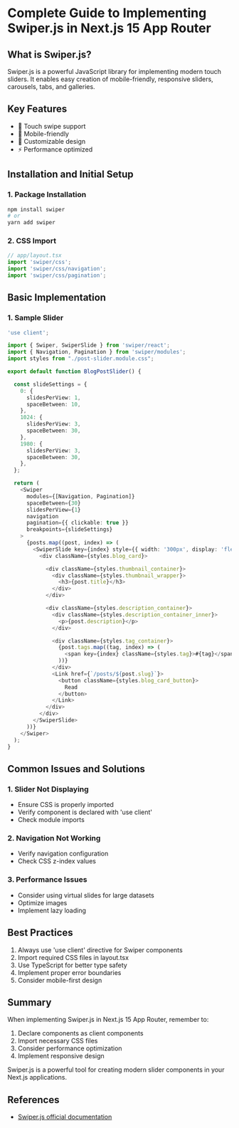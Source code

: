 # Complete Guide to Implementing Swiper.js in Next.js 15 App Router

## What is Swiper.js?

Swiper.js is a powerful JavaScript library for implementing modern touch sliders. It enables easy creation of mobile-friendly, responsive sliders, carousels, tabs, and galleries.

## Key Features

- 🎯 Touch swipe support
- 📱 Mobile-friendly
- 🎨 Customizable design
- ⚡ Performance optimized

## Installation and Initial Setup

### 1. Package Installation

```bash
npm install swiper
# or
yarn add swiper
```

### 2. CSS Import

```typescript
// app/layout.tsx
import 'swiper/css';
import 'swiper/css/navigation';
import 'swiper/css/pagination';
```

## Basic Implementation

### 1. Sample Slider

```typescript
'use client';

import { Swiper, SwiperSlide } from 'swiper/react';
import { Navigation, Pagination } from 'swiper/modules';
import styles from "./post-slider.module.css";

export default function BlogPostSlider() {

  const slideSettings = {
    0: {
      slidesPerView: 1,
      spaceBetween: 10,
    },
    1024: {
      slidesPerView: 3,
      spaceBetween: 30,
    },
    1980: {
      slidesPerView: 3,
      spaceBetween: 30,
    },
  };

  return (
    <Swiper
      modules={[Navigation, Pagination]}
      spaceBetween={30}
      slidesPerView={1}
      navigation
      pagination={{ clickable: true }}
      breakpoints={slideSettings}
    >
      {posts.map((post, index) => (
        <SwiperSlide key={index} style={{ width: '300px', display: 'flex', justifyContent: 'center' }}>
          <div className={styles.blog_card}>

            <div className={styles.thumbnail_container}>
              <div className={styles.thumbnail_wrapper}>
                <h3>{post.title}</h3>
              </div>
            </div>

            <div className={styles.description_container}>
              <div className={styles.description_container_inner}>
                <p>{post.description}</p>
              </div>

              <div className={styles.tag_container}>
                {post.tags.map((tag, index) => (
                  <span key={index} className={styles.tag}>#{tag}</span>
                ))}
              </div>
              <Link href={`/posts/${post.slug}`}>
                <button className={styles.blog_card_button}>
                  Read
                </button>
              </Link>
            </div>
          </div>
        </SwiperSlide>
      ))}
    </Swiper>
  );
}
```

## Common Issues and Solutions

### 1. Slider Not Displaying

- Ensure CSS is properly imported
- Verify component is declared with 'use client'
- Check module imports

### 2. Navigation Not Working

- Verify navigation configuration
- Check CSS z-index values

### 3. Performance Issues

- Consider using virtual slides for large datasets
- Optimize images
- Implement lazy loading

## Best Practices

1. Always use 'use client' directive for Swiper components
2. Import required CSS files in layout.tsx
3. Use TypeScript for better type safety
4. Implement proper error boundaries
5. Consider mobile-first design

## Summary

When implementing Swiper.js in Next.js 15 App Router, remember to:
1. Declare components as client components
2. Import necessary CSS files
3. Consider performance optimization
4. Implement responsive design

Swiper.js is a powerful tool for creating modern slider components in your Next.js applications.

## References
- [Swiper.js official documentation](https://swiperjs.com/)
